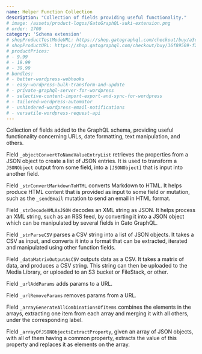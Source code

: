 ```yaml
---
name: Helper Function Collection
description: "Collection of fields providing useful functionality."
# image: /assets/product-logos/GatoGraphQL-suki-extension.png
# order: 1700
category: 'Schema extension'
# shopProductTestModeURL: https://shop.gatographql.com/checkout/buy/a3cf2e83-523b-4e47-934a-9c23bb4d2e45
# shopProductURL: https://shop.gatographql.com/checkout/buy/36f89509-f2e1-48f3-9dee-ef81f088ae2e
# productPrices:
# - 9.99
# - 19.99
# - 39.99
# bundles:
# - better-wordpress-webhooks
# - easy-wordpress-bulk-transform-and-update
# - private-graphql-server-for-wordpress
# - selective-content-import-export-and-sync-for-wordpress
# - tailored-wordpress-automator
# - unhindered-wordpress-email-notifications
# - versatile-wordpress-request-api
---
```


Collection of fields added to the GraphQL schema, providing useful functionality concerning URLs, date formatting, text manipulation, and others.

Field `_objectConvertToNameValueEntryList` retrieves the properties from a JSON object to create a list of JSON entries. It is used to transform a `JSONObject` output from some field, into a `[JSONObject]` that is input into another field.

Field `_strConvertMarkdownToHTML` converts Markdown to HTML. It helps produce HTML content that is provided as input to some field or mutation, such as the `_sendEmail` mutation to send an email in HTML format.

Field `_strDecodeXMLAsJSON` decodes an XML string as JSON. It helps process an XML string, such as an RSS feed, by converting it into a JSON object which can be manipulated by several fields in Gato GraphQL.

Field `_strParseCSV` parses a CSV string into a list of JSON objects. It takes a CSV as input, and converts it into a format that can be extracted, iterated and manipulated using other function fields.

Field `_dataMatrixOutputAsCSV` outputs data as a CSV. It takes a matrix of data, and produces a CSV string. This string can then be uploaded to the Media Library, or uploaded to an S3 bucket or FileStack, or other.

Field `_urlAddParams` adds params to a URL.

Field `_urlRemoveParams` removes params from a URL.

Field `_arrayGenerateAllCombinationsOfItems` combines the elements in the arrays, extracting one item from each array and merging it with all others, under the corresponding label.

Field `_arrayOfJSONObjectsExtractProperty`, given an array of JSON objects, with all of them having a common property, extracts the value of this property and replaces it as elements on the array.

